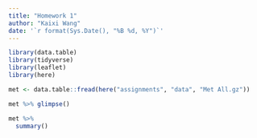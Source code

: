 ```yaml
---
title: "Homework 1"
author: "Kaixi Wang"
date: '`r format(Sys.Date(), "%B %d, %Y")`'
---
```


```r
library(data.table)
library(tidyverse)
library(leaflet)
library(here)
```

```r
met <- data.table::fread(here("assignments", "data", "Met All.gz"))
```

```r
met %>% glimpse()

met %>%
  summary()
```






